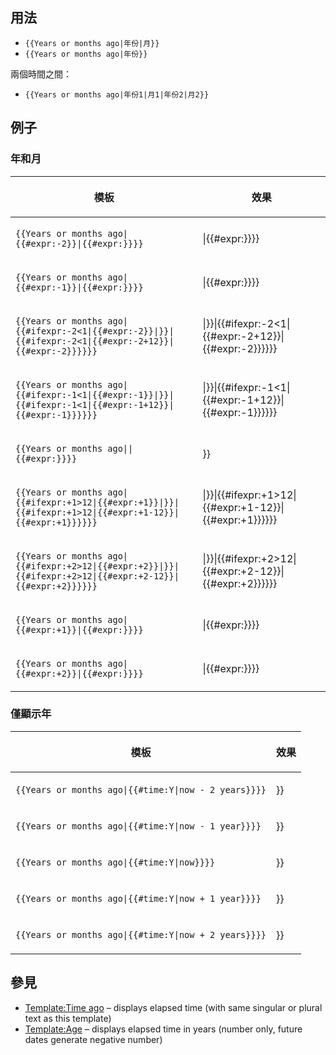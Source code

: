 <includeonly><!-- 在這裡加入模板的保護標識 --></includeonly><noinclude>{{Documentation subpage}}</noinclude>
<!-- 在本行下編輯模板說明 -->
== 用法==

* <code><nowiki>{{</nowiki>Years or months ago|年份|月}}</code>
* <code><nowiki>{{</nowiki>Years or months ago|年份}}</code>

兩個時間之間：
* <code><nowiki>{{</nowiki>Years or months ago|年份1|月1|年份2|月2}}</code>

== 例子==
=== 年和月 ===
{| class="wikitable"
! 模板
! 效果
|-
| <code><nowiki>{{Years or months ago|</nowiki>{{#expr:{{CURRENTYEAR}}-2}}&#124;{{#expr:{{CURRENTMONTH}}}}<nowiki>}}</nowiki></code>
| {{Years or months ago|{{#expr:{{CURRENTYEAR}}-2}}|{{#expr:{{CURRENTMONTH}}}}}}
|-
| <code><nowiki>{{Years or months ago|</nowiki>{{#expr:{{CURRENTYEAR}}-1}}&#124;{{#expr:{{CURRENTMONTH}}}}<nowiki>}}</nowiki></code>
| {{Years or months ago|{{#expr:{{CURRENTYEAR}}-1}}|{{#expr:{{CURRENTMONTH}}}}}}
|-
| <code><nowiki>{{Years or months ago|</nowiki>{{#ifexpr:{{CURRENTMONTH}}-2<1|{{#expr:{{CURRENTYEAR}}-2}}|{{CURRENTYEAR}}}}&#124;{{#ifexpr:{{CURRENTMONTH}}-2<1|{{#expr:{{CURRENTMONTH}}-2+12}}|{{#expr:{{CURRENTMONTH}}-2}}}}<nowiki>}}</nowiki></code>
| {{Years or months ago|{{#ifexpr:{{CURRENTMONTH}}-2<1|{{#expr:{{CURRENTYEAR}}-2}}|{{CURRENTYEAR}}}}|{{#ifexpr:{{CURRENTMONTH}}-2<1|{{#expr:{{CURRENTMONTH}}-2+12}}|{{#expr:{{CURRENTMONTH}}-2}}}}}}
|-
| <code><nowiki>{{Years or months ago|</nowiki>{{#ifexpr:{{CURRENTMONTH}}-1<1|{{#expr:{{CURRENTYEAR}}-1}}|{{CURRENTYEAR}}}}&#124;{{#ifexpr:{{CURRENTMONTH}}-1<1|{{#expr:{{CURRENTMONTH}}-1+12}}|{{#expr:{{CURRENTMONTH}}-1}}}}<nowiki>}}</nowiki></code>
| {{Years or months ago|{{#ifexpr:{{CURRENTMONTH}}-1<1|{{#expr:{{CURRENTYEAR}}-1}}|{{CURRENTYEAR}}}}|{{#ifexpr:{{CURRENTMONTH}}-1<1|{{#expr:{{CURRENTMONTH}}-1+12}}|{{#expr:{{CURRENTMONTH}}-1}}}}}}
|-
| <code><nowiki>{{Years or months ago|</nowiki>{{CURRENTYEAR}}&#124;{{#expr:{{CURRENTMONTH}}}}<nowiki>}}</nowiki></code>
| {{Years or months ago|{{CURRENTYEAR}}|{{#expr:{{CURRENTMONTH}}}}}}
|-
| <code><nowiki>{{Years or months ago|</nowiki>{{#ifexpr:{{CURRENTMONTH}}+1>12|{{#expr:{{CURRENTYEAR}}+1}}|{{CURRENTYEAR}}}}&#124;{{#ifexpr:{{CURRENTMONTH}}+1>12|{{#expr:{{CURRENTMONTH}}+1-12}}|{{#expr:{{CURRENTMONTH}}+1}}}}<nowiki>}}</nowiki></code>
| {{Years or months ago|{{#ifexpr:{{CURRENTMONTH}}+1>12|{{#expr:{{CURRENTYEAR}}+1}}|{{CURRENTYEAR}}}}|{{#ifexpr:{{CURRENTMONTH}}+1>12|{{#expr:{{CURRENTMONTH}}+1-12}}|{{#expr:{{CURRENTMONTH}}+1}}}}}}
|-
| <code><nowiki>{{Years or months ago|</nowiki>{{#ifexpr:{{CURRENTMONTH}}+2>12|{{#expr:{{CURRENTYEAR}}+2}}|{{CURRENTYEAR}}}}&#124;{{#ifexpr:{{CURRENTMONTH}}+2>12|{{#expr:{{CURRENTMONTH}}+2-12}}|{{#expr:{{CURRENTMONTH}}+2}}}}<nowiki>}}</nowiki></code>
| {{Years or months ago|{{#ifexpr:{{CURRENTMONTH}}+2>12|{{#expr:{{CURRENTYEAR}}+2}}|{{CURRENTYEAR}}}}|{{#ifexpr:{{CURRENTMONTH}}+2>12|{{#expr:{{CURRENTMONTH}}+2-12}}|{{#expr:{{CURRENTMONTH}}+2}}}}}}
|-
| <code><nowiki>{{Years or months ago|</nowiki>{{#expr:{{CURRENTYEAR}}+1}}&#124;{{#expr:{{CURRENTMONTH}}}}<nowiki>}}</nowiki></code>
| {{Years or months ago|{{#expr:{{CURRENTYEAR}}+1}}|{{#expr:{{CURRENTMONTH}}}}}}
|-
| <code><nowiki>{{Years or months ago|</nowiki>{{#expr:{{CURRENTYEAR}}+2}}&#124;{{#expr:{{CURRENTMONTH}}}}<nowiki>}}</nowiki></code>
| {{Years or months ago|{{#expr:{{CURRENTYEAR}}+2}}|{{#expr:{{CURRENTMONTH}}}}}}
|}

=== 僅顯示年 ===
{| class="wikitable"
! 模板
! 效果
|-
| <code><nowiki>{{Years or months ago|</nowiki>{{#time:Y|now - 2 years}}}}</code>
| {{Years or months ago|{{#time:Y|now - 2 years}}}}
|-
| <code><nowiki>{{Years or months ago|</nowiki>{{#time:Y|now - 1 year}}}}</code>
| {{Years or months ago|{{#time:Y|now - 1 year}}}}
|-
| <code><nowiki>{{Years or months ago|</nowiki>{{#time:Y|now}}}}</code>
| {{Years or months ago|{{#time:Y|now}}}}
|-
| <code><nowiki>{{Years or months ago|</nowiki>{{#time:Y|now + 1 year}}}}</code>
| {{Years or months ago|{{#time:Y|now + 1 year}}}}
|-
| <code><nowiki>{{Years or months ago|</nowiki>{{#time:Y|now + 2 years}}}}</code>
| {{Years or months ago|{{#time:Y|now + 2 years}}}}
|}

== 參見 ==
* [[Template:Time ago]] &ndash; displays elapsed time (with same singular or plural text as this template)
* [[Template:Age]] &ndash; displays elapsed time in years (number only, future dates generate negative number)

<includeonly>{{Sandbox other||<!-- 本行下加入模板的分類 -->
[[Category:日期計算模板]]
}}</includeonly>
